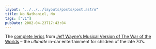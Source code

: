 ```yaml
---
layout: "../../../layouts/posts/post.astro"
title: No Nathaniel, No
tags: ["v1"]
pubDate: 2002-04-23T17:43:04
---
```


The [complete lyrics][1] from [Jeff Wayne&#8217;s Musical Version of The War of the Worlds][2] &#8211; the _ultimate_ in-car entertainment for children of the late 70&#8217;s.

[1]: http://members.aol.com/skyyeyes/jwwow.htm "Complete lyrics from Jeff Wayne's Musical Version of The War of the Worlds"
[2]: http://www.amazon.co.uk/exec/obidos/ASIN/B00004SKNF/ohsky "Jeff Wayne's Musical Version of The War of the Worlds on Amazon.co.uk"
